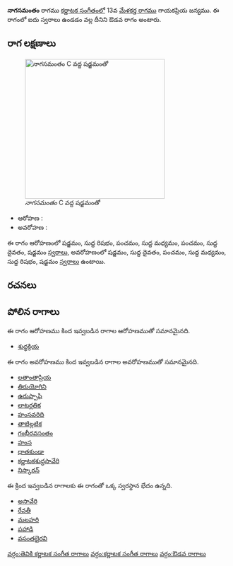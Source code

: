 {{Infobox ragam
	| name          	=  నాగసమంతం
	| synonym	    	= 
	| mela          	= 
	| chakra        	= 
	| janaka        	= 
	| type          	= ఔడవ
	| arohanam      	= {{svaraC|S|R1|P|M1|P|D1|S'}} 
	| avarohanam    	= {{svaraC|S'|D1|P|M1|R1|S}}
	| jeeva         	=
	| chhaya        	=
	| nyasa         	=
	| vishesha      	= 
	| equivalent  		= 
}}
{{కర్ణాటక సంగీత రాగాలు}}
''' నాగసమంతం''' రాగము [[కర్ణాటక సంగీతం]]లో 13వ [[మేళకర్త రాగము]] గాయకప్రియ జన్యము.  ఈ రాగంలో ఐదు స్వరాలు ఉండడం వల్ల దీనిని ఔడవ రాగం అంటారు.


==రాగ లక్షణాలు==
[[Image:nagasamantam_kb2wiki.png|thumb|right|316px|'' నాగసమంతం'' C వద్ద షడ్జమంతో]]

* ఆరోహణ : {{svaraC|S|R1|P|M1|P|D1|S'}} 
* అవరోహణ : {{svaraC|S'|D1|P|M1|R1|S}}

ఈ రాగం ఆరోహణంలో షడ్జమం, సుద్ద  రిషభం, పంచమం, సుద్ద మధ్యమం, పంచమం, సుద్ద దైవతం, షడ్జమం [[స్వరాలు]], అవరోహణంలో షడ్జమం, సుద్ద దైవతం, పంచమం, సుద్ద మధ్యమం, సుద్ద  రిషభం, షడ్జమం [[స్వరాలు]] ఉంటాయి.

==రచనలు==



==పోలిన రాగాలు==
ఈ రాగం ఆరోహణము కింద ఇవ్వబడిన రాగాల ఆరోహణముతో సమానమైనది.
* [[శుధ్ధక్రియ]]

ఈ రాగం అవరోహణము కింద ఇవ్వబడిన రాగాల అవరోహణముతో సమానమైనది.
* [[ లతాంతాప్రియ]]
* [[తిరుయోగిని]]
* [[ఉరుప్పాషి]]
* [[లాటర్లతిక]]
* [[హంసవరిది]]
* [[తాటిల్లటిక]]
* [[గంభీరవసంతం]]
* [[హంస]]
* [[ధాతకుండా]]
* [[కర్ణాటకశుద్ధసావేరి]]
* [[నిస్కారన్]]

ఈ క్రింద ఇవ్వబడిన రాగాలకు ఈ రాగంతో ఒక్క స్వరస్థాన భేదం ఉన్నది.
* [[ అసావేరి]]
* [[రేవతీ]]
* [[మలహరి]]
* [[పహాడి]]
* [[వసంతభైరవి]]



[[వర్గం:తెవికి కర్ణాటక సంగీత రాగాలు]]
[[వర్గం:కర్ణాటక సంగీత రాగాలు]]
[[వర్గం:ఔడవ రాగాలు]]